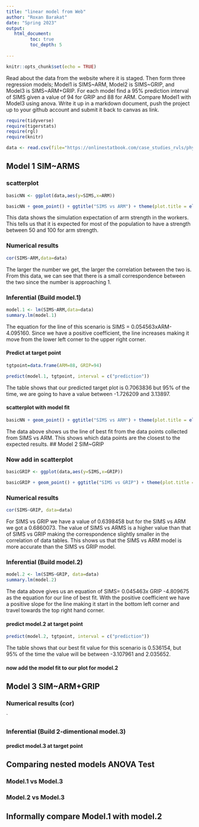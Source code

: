 ```yaml
---
title: "linear model from Web"
author: "Roxan Barakat"
date: "Spring 2023"
output:
   html_document:
         toc: true
         toc_depth: 5
        
---
```


```r
knitr::opts_chunk$set(echo = TRUE)
```

Read about the data from the website where it is staged.  Then form three regression models; Model1 is SIMS~ARM, Model2 is SIMS~GRIP, and Model3 is SIMS~ARM+GRIP. For each model find a 95% prediction interval of SIMS given a value of 94  for GRIP and 88 for ARM. Compare Model1 with Model3 using anova. Write it up in a markdown document, push the project up to your github account and submit it back to canvas as link. 

 


```r
require(tidyverse)
require(tigerstats)
require(rgl)
require(knitr)

```

```r
data <- read.csv(file="https://onlinestatbook.com/case_studies_rvls/physical_strength/data.txt",sep="",header=TRUE)  

```

## Model 1 SIM~ARMS

### scatterplot
```r
basicNN <- ggplot(data,aes(y=SIMS,x=ARM))
```

```r
basicNN + geom_point() + ggtitle("SIMS vs ARM") + theme(plot.title = element_text(hjust = 0.5, size = 20))
```
This data shows the simulation expectation of arm strength in the workers. This tells us that it is expected for most of the population to have a strength between 50 and 100 for arm strength. 

### Numerical results
```r
cor(SIMS~ARM,data=data)
```
The larger the number we get, the larger the correlation between the two is. From this data, we can see that there is a small correspondence between the two since the number is approaching 1. 

### Inferential  (Build model.1)
```r
model.1 <- lm(SIMS~ARM,data=data)
summary.lm(model.1)
```
The equation for the line of this scenario is SIMS = 0.054563xARM-4.095160. Since we have a positive coefficient, the line increases making it move from the lower left corner to the upper right corner. 

#### Predict at target point
```r
tgtpoint=data.frame(ARM=88, GRIP=94)

predict(model.1, tgtpoint, interval = c("prediction"))
```
The table shows that our predicted target plot is 0.7063836 but 95% of the time, we are going to have a value between -1.726209 and 3.13897.

#### scatterplot with model fit
```r
basicNN + geom_point() + ggtitle("SIMS vs ARM") + theme(plot.title = element_text(hjust = 0.5, size = 20)) + geom_smooth(method = lm)
``` 
The data  above shows us the line of best fit from the data points collected from SIMS vs ARM. This shows which data points are the closest to the expected results. 
## Model 2 SIM~GRIP

### Now add in scatterplot
```r
basicGRIP <- ggplot(data,aes(y=SIMS,x=GRIP))
```
```r
basicGRIP + geom_point() + ggtitle("SIMS vs GRIP") + theme(plot.title = element_text(hjust = 0.5, size = 20))
``` 

### Numerical results 
```r
cor(SIMS~GRIP, data=data)
```
For SIMS vs GRIP we have a value of 0.6398458 but for the SIMS vs ARM we got a 0.6860073. The value of SIMS vs ARMS is a higher value than that of SIMS vs GRIP making the correspondence slightly smaller in the correlation of data tables. This shows us that the SIMS vs ARM model is more accurate than the SIMS vs GRIP model. 

### Inferential  (Build model.2)
```r
model.2 <- lm(SIMS~GRIP, data=data)
summary.lm(model.2)
```
The data above gives us an equation of SIMS= 0.045463x GRIP -4.809675 as the equation for our line of best fit. With the positive coefficient we have a positive slope for the line making it start in the bottom left corner and travel towards the top right hand corner. 

#### predict model.2 at target point
```r
predict(model.2, tgtpoint, interval = c("prediction"))
```
The table shows that our best fit value for this scenario is 0.536154, but 95% of the time the value will be between -3.107961 and 2.035652.

#### now add the model fit to our plot for model.2
  


## Model 3 SIM~ARM+GRIP

### Numerical results (cor)

`
  
### Inferential  (Build 2-dimentional model.3)

#### predict model.3 at target point
  

## Comparing nested models ANOVA Test

### Model.1 vs Model.3
### Model.2 vs Model.3

## Informally compare Model.1 with model.2

